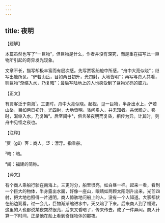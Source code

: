 ```yaml
---
---
---
```

title: 夜明
---




【题解】


本篇虽然也写了“一巨物”，但巨物是什么，作者并没有深究，而是重在描写此一巨物所引起的奇异发光现象。

文章不长，描写却极丰富而有层次感。先写贾客船舱中所感，“舟中大亮似晓”；继写出舱所见，“俨若山岳，目如两日初升，光四射，大地皆明”；再写与舟人共看，则巨物“渐缩入水，乃复晦”；最后写陆地上的人也感受到了巨物光亮的威力。

【正文】

有贾客泛于南海¹。三更时，舟中大亮似晓。起视，见一巨物，半身出水上，俨若山岳，目如两日初升，光四射，大地皆明。骇问舟人，并无知者。共伏瞻之。移时，渐缩入水，乃复晦²。后至闽中³，俱言某夜明而复昏，相传为异。计其时，则舟中见怪之夜也。





【注释】


¹贾（gǔ）客：商人。泛：漂浮。指乘船。

²晦：暗。

³闽：福建的简称。





【译文】


有个商人乘船行驶在南海上。三更时分，船里很亮，如白昼一样。起来一看，看到一个巨大的物体，半身露出水面，好像一座山，眼睛如两颗太阳刚升出来，光芒四射，把大地也照得一片通明。商人惊骇地问船上的人，没有一个人知道。大家都伏在船边观看。过一会儿，巨物渐渐缩进水中，天又暗了下来。后来商人到了福建，这里的人也都说某夜突然很亮，后来又昏暗了，传来传去，成了一件异闻。商人计算一下时间，正是他在船上看到奇怪物体的那夜。